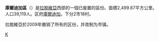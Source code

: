 {{Infobox settlement
| name                    = 庫爾迪加區
| native_name             = Kuldīgas rajons
| native_name_lang        = lv
| settlement_type         = [[拉脫維亞行政區劃|區]]
| image_map               = Latvia-Kuldiga.png
| map_caption             = 庫爾迪加區在拉脫維亞的位置
| subdivision_type        = 国家
| subdivision_name        = [[拉脫維亞|拉脫維亞]]
| unit_pref               = Metric
| area_total_km2          = 2,499.87
| population_total        = 37,119
| population_density_km2  = auto
| website                 = 
}}
'''庫爾迪加區'''（{{lang-lv|Kuldīgas rajons}}）是[[拉脫維亞|拉脫維亞]]西部的一個已废置的區份。面積2,499.87平方公里。人口39,119人。区府[[庫爾迪加|庫爾迪加]]。下分2市18村。

拉脫維亞於2009年撤销了所有的区份，并改制为市镇。

[[Category:拉脫維亞區份|K]]